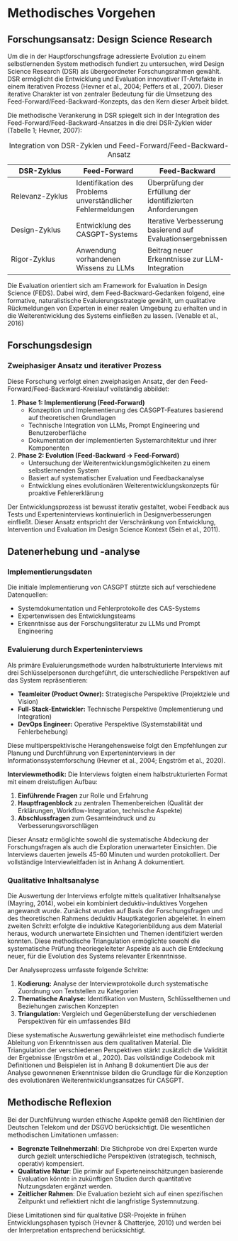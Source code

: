 # Methodisches Vorgehen

## Forschungsansatz: Design Science Research

Um die in der Hauptforschungsfrage adressierte Evolution zu einem selbstlernenden System methodisch fundiert zu untersuchen, wird Design Science Research (DSR) als übergeordneter Forschungsrahmen gewählt. DSR ermöglicht die Entwicklung und Evaluation innovativer IT-Artefakte in einem iterativen Prozess (Hevner et al., 2004; Peffers et al., 2007). Dieser iterative Charakter ist von zentraler Bedeutung für die Umsetzung des Feed-Forward/Feed-Backward-Konzepts, das den Kern dieser Arbeit bildet.

Die methodische Verankerung in DSR spiegelt sich in der Integration des Feed-Forward/Feed-Backward-Ansatzes in die drei DSR-Zyklen wider (Tabelle 1; Hevner, 2007):

| **DSR-Zyklus** | **Feed-Forward** | **Feed-Backward** |
|------------------------|------------------------|------------------------|
| Relevanz-Zyklus | Identifikation des Problems unverständlicher Fehlermeldungen | Überprüfung der Erfüllung der identifizierten Anforderungen |
| Design-Zyklus | Entwicklung des CASGPT-Systems | Iterative Verbesserung basierend auf Evaluationsergebnissen |
| Rigor-Zyklus | Anwendung vorhandenen Wissens zu LLMs | Beitrag neuer Erkenntnisse zur LLM-Integration |

: Integration von DSR-Zyklen und Feed-Forward/Feed-Backward-Ansatz

Die Evaluation orientiert sich am Framework for Evaluation in Design Science (FEDS). Dabei wird, dem Feed-Backward-Gedanken folgend, eine formative, naturalistische Evaluierungsstrategie gewählt, um qualitative Rückmeldungen von Experten in einer realen Umgebung zu erhalten und in die Weiterentwicklung des Systems einfließen zu lassen. (Venable et al., 2016)

## Forschungsdesign

### Zweiphasiger Ansatz und iterativer Prozess

Diese Forschung verfolgt einen zweiphasigen Ansatz, der den Feed-Forward/Feed-Backward-Kreislauf vollständig abbildet:

1.  **Phase 1: Implementierung (Feed-Forward)**
    -   Konzeption und Implementierung des CASGPT-Features basierend auf theoretischen Grundlagen
    -   Technische Integration von LLMs, Prompt Engineering und Benutzeroberfläche
    -   Dokumentation der implementierten Systemarchitektur und ihrer Komponenten
2.  **Phase 2: Evolution (Feed-Backward → Feed-Forward)**
    -   Untersuchung der Weiterentwicklungsmöglichkeiten zu einem selbstlernenden System
    -   Basiert auf systematischer Evaluation und Feedbackanalyse
    -   Entwicklung eines evolutionären Weiterentwicklungskonzepts für proaktive Fehlererklärung

Der Entwicklungsprozess ist bewusst iterativ gestaltet, wobei Feedback aus Tests und Experteninterviews kontinuierlich in Designverbesserungen einfließt. Dieser Ansatz entspricht der Verschränkung von Entwicklung, Intervention und Evaluation im Design Science Kontext (Sein et al., 2011).

## Datenerhebung und -analyse

### Implementierungsdaten

Die initiale Implementierung von CASGPT stützte sich auf verschiedene Datenquellen:

-   Systemdokumentation und Fehlerprotokolle des CAS-Systems
-   Expertenwissen des Entwicklungsteams
-   Erkenntnisse aus der Forschungsliteratur zu LLMs und Prompt Engineering

### Evaluierung durch Experteninterviews

Als primäre Evaluierungsmethode wurden halbstrukturierte Interviews mit drei Schlüsselpersonen durchgeführt, die unterschiedliche Perspektiven auf das System repräsentieren:

-   **Teamleiter (Product Owner):** Strategische Perspektive (Projektziele und Vision)
-   **Full-Stack-Entwickler:** Technische Perspektive (Implementierung und Integration)
-   **DevOps Engineer:** Operative Perspektive (Systemstabilität und Fehlerbehebung)

Diese multiperspektivische Herangehensweise folgt den Empfehlungen zur Planung und Durchführung von Experteninterviews in der Informationssystemforschung (Hevner et al., 2004; Engström et al., 2020).

**Interviewmethodik:** Die Interviews folgten einem halbstrukturierten Format mit einem dreistufigen Aufbau:

1.  **Einführende Fragen** zur Rolle und Erfahrung
2.  **Hauptfragenblock** zu zentralen Themenbereichen (Qualität der Erklärungen, Workflow-Integration, technische Aspekte)
3.  **Abschlussfragen** zum Gesamteindruck und zu Verbesserungsvorschlägen

Dieser Ansatz ermöglichte sowohl die systematische Abdeckung der Forschungsfragen als auch die Exploration unerwarteter Einsichten. Die Interviews dauerten jeweils 45-60 Minuten und wurden protokolliert. Der vollständige Interviewleitfaden ist in Anhang A dokumentiert.

### Qualitative Inhaltsanalyse

Die Auswertung der Interviews erfolgte mittels qualitativer Inhaltsanalyse (Mayring, 2014), wobei ein kombiniert deduktiv-induktives Vorgehen angewandt wurde. Zunächst wurden auf Basis der Forschungsfragen und des theoretischen Rahmens deduktiv Hauptkategorien abgeleitet. In einem zweiten Schritt erfolgte die induktive Kategorienbildung aus dem Material heraus, wodurch unerwartete Einsichten und Themen identifiziert werden konnten. Diese methodische Triangulation ermöglichte sowohl die systematische Prüfung theoriegeleiteter Aspekte als auch die Entdeckung neuer, für die Evolution des Systems relevanter Erkenntnisse.

Der Analyseprozess umfasste folgende Schritte:

1.  **Kodierung:** Analyse der Interviewprotokolle durch systematische Zuordnung von Textstellen zu Kategorien
2.  **Thematische Analyse:** Identifikation von Mustern, Schlüsselthemen und Beziehungen zwischen Konzepten
3.  **Triangulation:** Vergleich und Gegenüberstellung der verschiedenen Perspektiven für ein umfassendes Bild

Diese systematische Auswertung gewährleistet eine methodisch fundierte Ableitung von Erkenntnissen aus dem qualitativen Material. Die Triangulation der verschiedenen Perspektiven stärkt zusätzlich die Validität der Ergebnisse (Engström et al., 2020). Das vollständige Codebook mit Definitionen und Beispielen ist in Anhang B dokumentiert Die aus der Analyse gewonnenen Erkenntnisse bilden die Grundlage für die Konzeption des evolutionären Weiterentwicklungsansatzes für CASGPT.

## Methodische Reflexion

Bei der Durchführung wurden ethische Aspekte gemäß den Richtlinien der Deutschen Telekom und der DSGVO berücksichtigt. Die wesentlichen methodischen Limitationen umfassen:

-   **Begrenzte Teilnehmerzahl**: Die Stichprobe von drei Experten wurde durch gezielt unterschiedliche Perspektiven (strategisch, technisch, operativ) kompensiert.
-   **Qualitative Natur**: Die primär auf Experteneinschätzungen basierende Evaluation könnte in zukünftigen Studien durch quantitative Nutzungsdaten ergänzt werden.
-   **Zeitlicher Rahmen**: Die Evaluation bezieht sich auf einen spezifischen Zeitpunkt und reflektiert nicht die langfristige Systemnutzung.

Diese Limitationen sind für qualitative DSR-Projekte in frühen Entwicklungsphasen typisch (Hevner & Chatterjee, 2010) und werden bei der Interpretation entsprechend berücksichtigt.